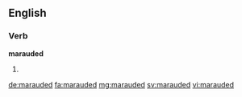 ==English==

===Verb===
'''marauded'''

# {{past of|maraud}}

[[de:marauded]]
[[fa:marauded]]
[[mg:marauded]]
[[sv:marauded]]
[[vi:marauded]]